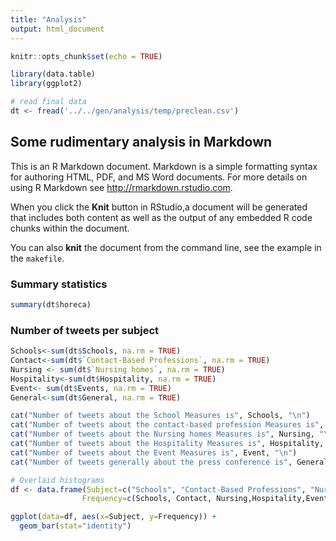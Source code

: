 ```yaml
---
title: "Analysis"
output: html_document
---
```


```r
knitr::opts_chunk$set(echo = TRUE)

library(data.table)
library(ggplot2)

# read final data
dt <- fread('../../gen/analysis/temp/preclean.csv')
```

## Some rudimentary analysis in Markdown

This is an R Markdown document. Markdown is a simple formatting syntax for authoring HTML, PDF, and MS Word documents. For more details on using R Markdown see <http://rmarkdown.rstudio.com>.

When you click the **Knit** button in RStudio,a document will be generated that includes both content as well as the output of any embedded R code chunks within the document. 

You can also **knit** the document from the command line, see the example in the `makefile`.


### Summary statistics

```r
summary(dt$horeca)
```

### Number of tweets per subject

```r
Schools<-sum(dt$Schools, na.rm = TRUE)
Contact<-sum(dt$`Contact-Based Professions`, na.rm = TRUE)
Nursing <- sum(dt$`Nursing homes`, na.rm = TRUE)
Hospitality<-sum(dt$Hospitality, na.rm = TRUE)
Event<- sum(dt$Events, na.rm = TRUE)
General<-sum(dt$General, na.rm = TRUE)

cat("Number of tweets about the School Measures is", Schools, "\n")
cat("Number of tweets about the contact-based profession Measures is", Contact, "\n")
cat("Number of tweets about the Nursing homes Measures is", Nursing, "\n")
cat("Number of tweets about the Hospitality Measures is", Hospitality, "\n")
cat("Number of tweets about the Event Measures is", Event, "\n")
cat("Number of tweets generally about the press conference is", General, "\n")
```

```r
# Overlaid histograms
df <- data.frame(Subject=c("Schools", "Contact-Based Professions", "Nursing Homes", "Hospitality", "Events", "General"),
                Frequency=c(Schools, Contact, Nursing,Hospitality,Event,General))

ggplot(data=df, aes(x=Subject, y=Frequency)) +
  geom_bar(stat="identity")
```

